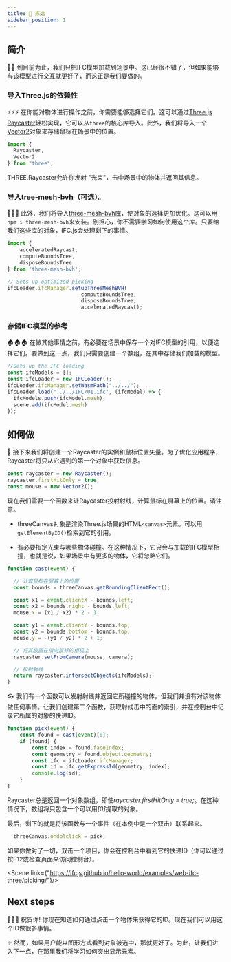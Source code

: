 ```yaml
---
title: 🤏 拣选
sidebar_position: 1
---
```



## 简介

🚶‍♀️
到目前为止，我们只把IFC模型加载到场景中。这已经很不错了，但如果能够与该模型进行交互就更好了，而这正是我们要做的。

### 导入Three.js的依赖性

  ⚡⚡⚡
在你能对物体进行操作之前，你需要能够选择它们。这可以通过[Three.js Raycaster](https://threejs.org/docs/#api/en/core/Raycaster)轻松实现，它可以从`three`的核心库导入。此外，我们将导入一个[Vector2](https://threejs.org/docs/#api/en/math/Vector2)对象来存储鼠标在场景中的位置。

```js
import {
  Raycaster,
  Vector2
} from "three";
```

<IfcAlert>
THREE.Raycaster允许你发射 "光束"，击中场景中的物体并返回其信息。
</IfcAlert>

### 导入tree-mesh-bvh（可选）。

  👩‍🚀🚀
此外，我们将导入[three-mesh-bvh库](https://github.com/gkjohnson/three-mesh-bvh)，使对象的选择更加优化。这可以用`npm i three-mesh-bvh`来安装。别担心，你不需要学习如何使用这个库。只要给我们这些库的对象，IFC.js会处理剩下的事情。

```js
import {
    acceleratedRaycast,
    computeBoundsTree,
    disposeBoundsTree
} from 'three-mesh-bvh';

// Sets up optimized picking
ifcLoader.ifcManager.setupThreeMeshBVH(
                        computeBoundsTree,
                        disposeBoundsTree,
                        acceleratedRaycast);
```

### 存储IFC模型的参考

  🏠🏠🏠
在做其他事情之前，有必要在场景中保存一个对IFC模型的引用，以便选择它们。要做到这一点，我们只需要创建一个数组，在其中存储我们加载的模型。

```js {2,6}
//Sets up the IFC loading
const ifcModels = [];
const ifcLoader = new IFCLoader();
ifcLoader.ifcManager.setWasmPath("../../");
ifcLoader.load("../../IFC/01.ifc", (ifcModel) => {
  ifcModels.push(ifcModel.mesh);
  scene.add(ifcModel.mesh)
});
```

## 如何做

  🐁
接下来我们将创建一个Raycaster的实例和鼠标位置矢量。为了优化应用程序，Raycaster将只从它遇到的第一个对象中获取信息。

```js
const raycaster = new Raycaster();
raycaster.firstHitOnly = true;
const mouse = new Vector2();
```

现在我们需要一个函数来让Raycaster投射射线，计算鼠标在屏幕上的位置。请注意。

- threeCanvas对象是渲染Three.js场景的HTML`<canvas>`元素。可以用`getElementByID()`检索到它的引用。

- 有必要指定光束与哪些物体碰撞。在这种情况下，它只会与加载的IFC模型相撞，也就是说，如果场景中有更多的物体，它将忽略它们。

```js
function cast(event) {

  // 计算鼠标在屏幕上的位置
  const bounds = threeCanvas.getBoundingClientRect();

  const x1 = event.clientX - bounds.left;
  const x2 = bounds.right - bounds.left;
  mouse.x = (x1 / x2) * 2 - 1;

  const y1 = event.clientY - bounds.top;
  const y2 = bounds.bottom - bounds.top;
  mouse.y = -(y1 / y2) * 2 + 1;

  // 将其放置在指向鼠标的相机上
  raycaster.setFromCamera(mouse, camera);

  // 投射射线
  return raycaster.intersectObjects(ifcModels);
}
```

  👓
我们有一个函数可以发射射线并返回它所碰撞的物体，但我们并没有对该物体做任何事情。让我们创建第二个函数，获取射线击中的面的索引，并在控制台中记录它所属的对象的快递ID。

```js
function pick(event) {
    const found = cast(event)[0];
    if (found) {
        const index = found.faceIndex;
        const geometry = found.object.geometry;
        const ifc = ifcLoader.ifcManager;
        const id = ifc.getExpressId(geometry, index);
        console.log(id);
    }
}
```

<IfcAlert>
Raycaster总是返回一个对象数组，即使<i>raycaster.firstHitOnly = true;</i>。在这种情况下，数组将只包含一个可以用<i>[0]</i>提取的对象。
</IfcAlert>

最后，剩下的就是将该函数与一个事件（在本例中是一个双击）联系起来。

```js
  threeCanvas.ondblclick = pick;
```

如果你做对了一切，双击一个项目，你会在控制台中看到它的快递ID（你可以通过按F12或检查页面来访问控制台）。

<Scene link={"https://ifcjs.github.io/hello-world/examples/web-ifc-three/picking/"}/>

## Next steps

  🎉🎉🎉
祝贺你! 你现在知道如何通过点击一个物体来获得它的ID。现在我们可以用这个ID做很多事情。

  ✨
然而，如果用户能以图形方式看到对象被选中，那就更好了。为此，让我们进入下一点，在那里我们将学习如何突出显示元素。